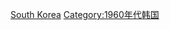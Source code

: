 {{Portal|韩国}}
{{Year category}}
{{Year by category
|m=1
|c=9
|d=6
|y=1
|cat=韩国
|sortkey=South Korea
|parent=20世纪各年韩国
|subcat=1961年各国
}}

[[Category:1961年亞洲|South Korea]]
[[Category:1960年代韩国|Category:1960年代韩国]]